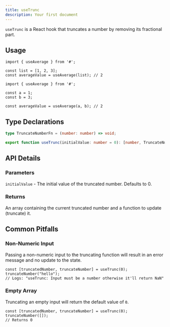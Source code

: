 ```yaml
---
title: useTrunc
description: Your first document
---
```


`useTrunc` is a React hook that truncates a number by removing its fractional part.

## Usage

```tsx
import { useAverage } from '#';

const list = [1, 2, 3];
const averageValue = useAverage(list); // 2
```

```tsx
import { useAverage } from '#';

const a = 1;
const b = 3;

const averageValue = useAverage(a, b); // 2
```

## Type Declarations

```typescript
type TruncateNumberFn = (number: number) => void;

export function useTrunc(initialValue: number = 0): [number, TruncateNumberFn]
```

## API Details

### Parameters

`initialValue` - The initial value of the truncated number. Defaults to 0.

### Returns

An array containing the current truncated number and a function to update (truncate) it.

## Common Pitfalls

### Non-Numeric Input

Passing a non-numeric input to the truncating function will result in an error message and no update to the state.

```tsx
const [truncatedNumber, truncateNumber] = useTrunc(0);
truncateNumber("hello");
// Logs: "useTrunc: Input must be a number otherwise it'll return NaN"
```

### Empty Array

Truncating an empty input will return the default value of `0`.

```tsx
const [truncatedNumber, truncateNumber] = useTrunc(0);
truncateNumber([]);
// Returns 0
```
